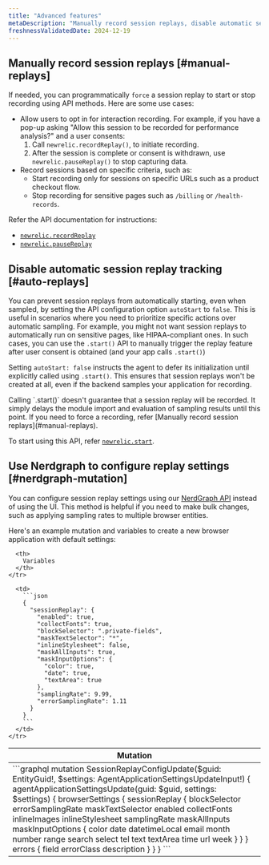 ```yaml
---
title: "Advanced features"
metaDescription: "Manually record session replays, disable automatic session replay tracking and use nerd graph to configure replay settings."
freshnessValidatedDate: 2024-12-19
---
```


## Manually record session replays [#manual-replays]

If needed, you can programmatically `force` a session replay to start or stop recording using API methods. Here are some use cases:

* Allow users to opt in for interaction recording. For example, if you have a pop-up asking "Allow this session to be recorded for performance analysis?" and a user consents:
  1. Call `newrelic.recordReplay()`, to initiate recording.
  2. After the session is complete or consent is withdrawn, use `newrelic.pauseReplay()` to stop capturing data.
* Record sessions based on specific criteria, such as:
  * Start recording only for sessions on specific URLs such as a product checkout flow.
  * Stop recording for sensitive pages such as `/billing` or `/health-records`.

Refer the API documentation for instructions:

* [`newrelic.recordReplay`](/docs/browser/new-relic-browser/browser-apis/recordReplay/)
* [`newrelic.pauseReplay`](/docs/browser/new-relic-browser/browser-apis/pauseReplay/)

## Disable automatic session replay tracking [#auto-replays]

You can prevent session replays from automatically starting, even when sampled, by setting the API configuration option `autoStart` to `false`. This is useful in scenarios where you need to prioritize specific actions over automatic sampling. For example, you might not want session replays to automatically run on sensitive pages, like HIPAA-compliant ones. In such cases, you can use the `.start()` API to manually trigger the replay feature after user consent is obtained (and your app calls `.start()`)

Setting `autoStart: false` instructs the agent to defer its initialization until explicitly called using `.start()`. This ensures that session replays won't be created at all, even if the backend samples your application for recording.

<Callout variant="important">
  Calling `.start()` doesn't guarantee that a session replay will be recorded. It simply delays the module import and evaluation of sampling results until this point. If you need to force a recording, refer [Manually record session replays](#manual-replays).
</Callout>

To start using this API, refer [`newrelic.start`](/docs/browser/new-relic-browser/browser-apis/start/).

## Use Nerdgraph to configure replay settings [#nerdgraph-mutation]

You can configure session replay settings using our [NerdGraph API](/docs/apis/nerdgraph/get-started/introduction-new-relic-nerdgraph/) instead of using the UI. This method is helpful if you need to make bulk changes, such as applying sampling rates to multiple browser entities.

Here's an example mutation and variables to create a new browser application with default settings:

<table>
  <thead>
    <tr>
      <th>
        Mutation
      </th>

      <th>
        Variables
      </th>
    </tr>
  </thead>

  <tbody>
    <tr>
      <td>
        ```graphql
        mutation SessionReplayConfigUpdate($guid: EntityGuid!, $settings: AgentApplicationSettingsUpdateInput!) {
          agentApplicationSettingsUpdate(guid: $guid, settings: $settings) {
            browserSettings {
              sessionReplay {
                blockSelector
                errorSamplingRate
                maskTextSelector
                enabled
                collectFonts
                inlineImages
                inlineStylesheet
                samplingRate
                maskAllInputs
                maskInputOptions {
                  color
                  date
                  datetimeLocal
                  email
                  month
                  number
                  range
                  search
                  select
                  tel
                  text
                  textArea
                  time
                  url
                  week
                }
              }
            }
            errors {
              field
              errorClass
              description
            }
          }
        }
        ```
      </td>

      <td>
        ```json
        {
          "sessionReplay": {
            "enabled": true,
            "collectFonts": true,
            "blockSelector": ".private-fields",
            "maskTextSelector": "*",
            "inlineStylesheet": false,
            "maskAllInputs": true,
            "maskInputOptions": {
              "color": true,
              "date": true,
              "textArea": true
            },
            "samplingRate": 9.99,
            "errorSamplingRate": 1.11
          }
        }
        ```
      </td>
    </tr>
  </tbody>
</table>